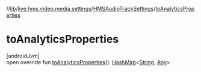 //[lib](/api-reference/android/v2/home/content)/[live.hms.video.media.settings](../index)/[HMSAudioTrackSettings](index)/[toAnalyticsProperties](to-analytics-properties)

# toAnalyticsProperties

[androidJvm]\
open override fun [toAnalyticsProperties](to-analytics-properties)(): [HashMap](https://kotlinlang.org/api/latest/jvm/stdlib/kotlin.collections/-hash-map/index.html)<[String](https://kotlinlang.org/api/latest/jvm/stdlib/kotlin/-string/index.html), [Any](https://kotlinlang.org/api/latest/jvm/stdlib/kotlin/-any/index.html)>
